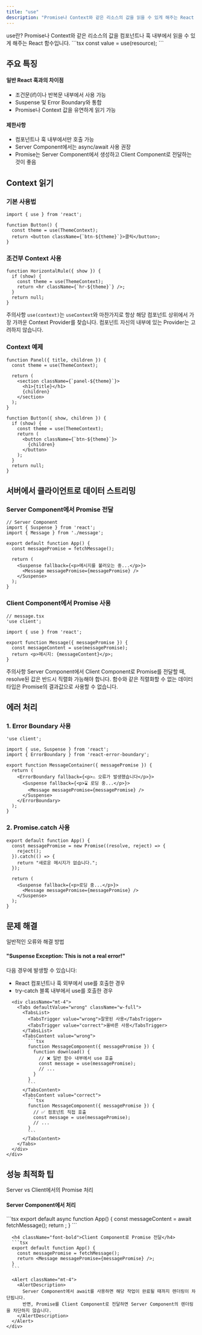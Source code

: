 ```yaml
---
title: "use"
description: "Promise나 Context와 같은 리소스의 값을 읽을 수 있게 해주는 React API"
---
```



<Card className="mb-6">
  <CardHeader>
    <CardTitle>use란?</CardTitle>
    <CardDescription>
      Promise나 Context와 같은 리소스의 값을 컴포넌트나 훅 내부에서 읽을 수 있게 해주는 React 함수입니다.
    </CardDescription>
  </CardHeader>
  <CardContent>
    ```tsx
    const value = use(resource);
    ```
  </CardContent>
</Card>

## 주요 특징

<Card className="my-4">
  <CardContent>
    <div className="space-y-4">
      <div>
        <h4 className="font-bold">일반 React 훅과의 차이점</h4>
        <ul className="list-disc pl-6">
          <li>조건문(if)이나 반복문 내부에서 사용 가능</li>
          <li>Suspense 및 Error Boundary와 통합</li>
          <li>Promise나 Context 값을 유연하게 읽기 가능</li>
        </ul>
      </div>
      <div>
        <h4 className="font-bold">제한사항</h4>
        <ul className="list-disc pl-6">
          <li>컴포넌트나 훅 내부에서만 호출 가능</li>
          <li>Server Component에서는 async/await 사용 권장</li>
          <li>Promise는 Server Component에서 생성하고 Client Component로 전달하는 것이 좋음</li>
        </ul>
      </div>
    </div>
  </CardContent>
</Card>

## Context 읽기

### 기본 사용법

```tsx
import { use } from 'react';

function Button() {
  const theme = use(ThemeContext);
  return <button className={`btn-${theme}`}>클릭</button>;
}
```

### 조건부 Context 사용

```tsx
function HorizontalRule({ show }) {
  if (show) {
    const theme = use(ThemeContext);
    return <hr className={`hr-${theme}`} />;
  }
  return null;
}
```

<Alert className="my-4" variant="warning">
  <AlertTitle>주의사항</AlertTitle>
  <AlertDescription>
    <code>use(context)</code>는 <code>useContext</code>와 마찬가지로 
    항상 해당 컴포넌트 상위에서 가장 가까운 Context Provider를 찾습니다.
    컴포넌트 자신의 내부에 있는 Provider는 고려하지 않습니다.
  </AlertDescription>
</Alert>

### Context 예제

```tsx
function Panel({ title, children }) {
  const theme = use(ThemeContext);
  
  return (
    <section className={`panel-${theme}`}>
      <h1>{title}</h1>
      {children}
    </section>
  );
}

function Button({ show, children }) {
  if (show) {
    const theme = use(ThemeContext);
    return (
      <button className={`btn-${theme}`}>
        {children}
      </button>
    );
  }
  return null;
}
```

## 서버에서 클라이언트로 데이터 스트리밍

### Server Component에서 Promise 전달

```tsx
// Server Component
import { Suspense } from 'react';
import { Message } from './message';

export default function App() {
  const messagePromise = fetchMessage();
  
  return (
    <Suspense fallback={<p>메시지를 불러오는 중...</p>}>
      <Message messagePromise={messagePromise} />
    </Suspense>
  );
}
```

### Client Component에서 Promise 사용

```tsx
// message.tsx
'use client';

import { use } from 'react';

export function Message({ messagePromise }) {
  const messageContent = use(messagePromise);
  return <p>메시지: {messageContent}</p>;
}
```

<Alert className="my-4">
  <AlertTitle>주의사항</AlertTitle>
  <AlertDescription>
    Server Component에서 Client Component로 Promise를 전달할 때, 
    resolve된 값은 반드시 직렬화 가능해야 합니다. 
    함수와 같은 직렬화할 수 없는 데이터 타입은 Promise의 결과값으로 사용할 수 없습니다.
  </AlertDescription>
</Alert>

## 에러 처리

### 1. Error Boundary 사용

```tsx
'use client';

import { use, Suspense } from 'react';
import { ErrorBoundary } from 'react-error-boundary';

export function MessageContainer({ messagePromise }) {
  return (
    <ErrorBoundary fallback={<p>⚠️ 오류가 발생했습니다</p>}>
      <Suspense fallback={<p>⌛ 로딩 중...</p>}>
        <Message messagePromise={messagePromise} />
      </Suspense>
    </ErrorBoundary>
  );
}
```

### 2. Promise.catch 사용

```tsx
export default function App() {
  const messagePromise = new Promise((resolve, reject) => {
    reject();
  }).catch(() => {
    return "새로운 메시지가 없습니다.";
  });

  return (
    <Suspense fallback={<p>로딩 중...</p>}>
      <Message messagePromise={messagePromise} />
    </Suspense>
  );
}
```

## 문제 해결

<Card className="my-4 border-yellow-500">
  <CardHeader>
    <CardTitle>일반적인 오류와 해결 방법</CardTitle>
  </CardHeader>
  <CardContent>
    <div className="space-y-4">
      <div>
        <h4 className="font-bold">"Suspense Exception: This is not a real error!"</h4>
        <p className="mt-2">다음 경우에 발생할 수 있습니다:</p>
        <ul className="list-disc pl-6 mt-2">
          <li>React 컴포넌트나 훅 외부에서 use를 호출한 경우</li>
          <li>try-catch 블록 내부에서 use를 호출한 경우</li>
        </ul>
      </div>
      
      <div className="mt-4">
        <Tabs defaultValue="wrong" className="w-full">
          <TabsList>
            <TabsTrigger value="wrong">잘못된 사용</TabsTrigger>
            <TabsTrigger value="correct">올바른 사용</TabsTrigger>
          </TabsList>
          <TabsContent value="wrong">
            ```tsx
            function MessageComponent({ messagePromise }) {
              function download() {
                // ❌ 일반 함수 내부에서 use 호출
                const message = use(messagePromise);
                // ...
              }
            }
            ```
          </TabsContent>
          <TabsContent value="correct">
            ```tsx
            function MessageComponent({ messagePromise }) {
              // ✅ 컴포넌트 직접 호출
              const message = use(messagePromise);
              // ...
            }
            ```
          </TabsContent>
        </Tabs>
      </div>
    </div>
  </CardContent>
</Card>

## 성능 최적화 팁

<Card className="my-4">
  <CardHeader>
    <CardTitle>Server vs Client에서의 Promise 처리</CardTitle>
  </CardHeader>
  <CardContent>
    <div className="space-y-2">
      <h4 className="font-bold">Server Component에서 처리</h4>
      ```tsx
      export default async function App() {
        const messageContent = await fetchMessage();
        return <Message messageContent={messageContent} />;
      }
      ```
      
      <h4 className="font-bold">Client Component로 Promise 전달</h4>
      ```tsx
      export default function App() {
        const messagePromise = fetchMessage();
        return <Message messagePromise={messagePromise} />;
      }
      ```
      
      <Alert className="mt-4">
        <AlertDescription>
          Server Component에서 await를 사용하면 해당 작업이 완료될 때까지 렌더링이 차단됩니다.
          반면, Promise를 Client Component로 전달하면 Server Component의 렌더링을 차단하지 않습니다.
        </AlertDescription>
      </Alert>
    </div>
  </CardContent>
</Card>